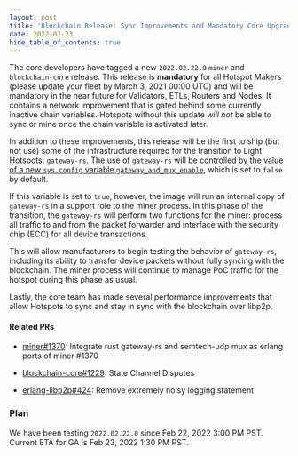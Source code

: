 ```yaml
---
layout: post
title: 'Blockchain Release: Sync Improvements and Mandatory Core Upgrade'
date: 2022-02-23
hide_table_of_contents: true
---
```


The core developers have tagged a new `2022.02.22.0` `miner` and `blockchain-core` release. This
release is **mandatory** for all Hotspot Makers (please update your fleet by March 3, 2021 00:00
UTC) and will be mandatory in the near future for Validators, ETLs, Routers and Nodes. It contains a
network improvement that is gated behind some currently inactive chain variables. Hotspots without
this update _will not_ be able to sync or mine once the chain variable is activated later.

<!--truncate-->

In addition to these improvements, this release will be the first to ship (but not use) some of the
infrastructure required for the transition to Light Hotspots: `gateway-rs`. The use of `gateway-rs`
will be
[controlled by the value of a new `sys.config` variable `gateway_and_mux_enable`](https://github.com/helium/miner/pull/1370),
which is set to `false` by default.

If this variable is set to `true`, however, the image will run an internal copy of `gateway-rs` in a
support role to the miner process. In this phase of the transition, the `gateway-rs` will perform
two functions for the miner: process all traffic to and from the packet forwarder and interface with
the security chip (ECC) for all device transactions.

This will allow manufacturers to begin testing the behavior of `gateway-rs`, including its ability
to transfer device packets without fully syncing with the blockchain. The miner process will
continue to manage PoC traffic for the hotspot during this phase as usual.

Lastly, the core team has made several performance improvements that allow Hotspots to sync and stay
in sync with the blockchain over libp2p.

#### Related PRs

- [miner#1370](https://github.com/helium/miner/pull/1370): Integrate rust gateway-rs and semtech-udp
  mux as erlang ports of miner #1370

- [blockchain-core#1229](https://github.com/helium/blockchain-core/pull/1229): State Channel
  Disputes

- [erlang-libp2p#424](https://github.com/helium/erlang-libp2p/pull/424): Remove extremely noisy
  logging statement

### Plan

We have been testing `2022.02.22.0` since Feb 22, 2022 3:00 PM PST. Current ETA for GA is Feb 23,
2022 1:30 PM PST.
